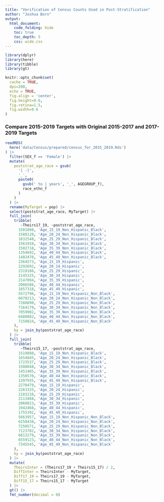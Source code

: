 ```yaml
---
title: "Verification of Census Counts Used in Post-Stratification"
author: "Joshua Born"
output:
  html_document:
    code_folding: hide
    toc: true
    toc_depth: 5
    css: wide.css
---
```


```r
library(dplyr)
library(here)
library(tibble)
library(gt)

knitr::opts_chunk$set(
  cache = TRUE,
  dpi=200,
  echo = TRUE,
  fig.align = 'center',
  fig.height=9.6,
  fig.retina=1.5,
  fig.width=9.6
)
```


### Compare 2015-2019 Targets with Original 2015-2017 and 2017-2019 Targets

```r
readRDS(
  here('data/Census/prepared/census_for_2015_2019.Rds')
) |>
  filter(SEX_f == 'Female') |>
  mutate(
    poststrat_age_race = gsub(
      '[ -]',
      '_',
      paste0(
        gsub(' to | years', '_', AGEGROUP_f),
        race_ethn_f
      )
    )
  ) |>
  rename(MyTarget = pop) |>
  select(poststrat_age_race, MyTarget) |>
  full_join(
    tribble(
       ~Theirs17_19, ~poststrat_age_race,
      1501808, 'Age_15_19_Non_Hispanic_Black',
      1588120, 'Age_20_24_Non_Hispanic_Black',
      1832548, 'Age_25_29_Non_Hispanic_Black',
      1561910, 'Age_30_34_Non_Hispanic_Black',
      1502718, 'Age_35_39_Non_Hispanic_Black',
      1354692, 'Age_40_44_Non_Hispanic_Black',
      1402470, 'Age_45_49_Non_Hispanic_Black',
      2364573, 'Age_15_19_Hispanic',
      2292692, 'Age_20_24_Hispanic',
      2319186, 'Age_25_29_Hispanic',
      2145325, 'Age_30_34_Hispanic',
      2147094, 'Age_35_39_Hispanic',
      2006586, 'Age_40_44_Hispanic',
      1857318, 'Age_45_49_Hispanic',
      5572796, 'Age_15_19_Non_Hispanic_Non_Black',
      6070213, 'Age_20_24_Non_Hispanic_Non_Black',
      7288890, 'Age_25_29_Non_Hispanic_Non_Black',
      7164179, 'Age_30_34_Non_Hispanic_Non_Black',
      7059902, 'Age_35_39_Non_Hispanic_Non_Black',
      6488082, 'Age_40_44_Non_Hispanic_Non_Black',
      7150824, 'Age_45_49_Non_Hispanic_Non_Black'
    ),
    by = join_by(poststrat_age_race)
  ) |>
  full_join(
    tribble(
       ~Theirs15_17, ~poststrat_age_race,
      1519880, 'Age_15_19_Non_Hispanic_Black',
      1654845, 'Age_20_24_Non_Hispanic_Black',
      1723537, 'Age_25_29_Non_Hispanic_Black',
      1508048, 'Age_30_34_Non_Hispanic_Black',
      1451485, 'Age_35_39_Non_Hispanic_Black',
      1350570, 'Age_40_44_Non_Hispanic_Black',
      1397935, 'Age_45_49_Non_Hispanic_Black',
      2270479, 'Age_15_19_Hispanic',
      2263325, 'Age_20_24_Hispanic',
      2183216, 'Age_25_29_Hispanic',
      2113468, 'Age_30_34_Hispanic',
      2068823, 'Age_35_39_Hispanic',
      1942468, 'Age_40_44_Hispanic',
      1755392, 'Age_45_49_Hispanic',
      5663957, 'Age_15_19_Non_Hispanic_Non_Black',
      6258438, 'Age_20_24_Non_Hispanic_Non_Black',
      7250571, 'Age_25_29_Non_Hispanic_Non_Black',
      7123702, 'Age_30_34_Non_Hispanic_Non_Black',
      6813279, 'Age_35_39_Non_Hispanic_Non_Black',
      6559123, 'Age_40_44_Non_Hispanic_Non_Black',
      7345545, 'Age_45_49_Non_Hispanic_Non_Black'
    ),
    by = join_by(poststrat_age_race)
  ) |>
  mutate(
    TheirsInter = (Theirs17_19 + Theirs15_17) / 2,
    DiffInter = TheirsInter - MyTarget,
    Diff17_19 = Theirs17_19 - MyTarget,
    Diff15_17 = Theirs15_17 - MyTarget
  ) |>
  gt() |>
  fmt_number(decimal = 0)
```
